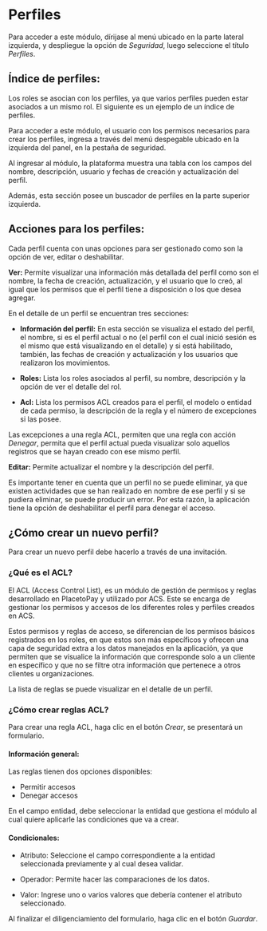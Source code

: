 # Perfiles

Para acceder a este módulo, dírijase al menú ubicado en la parte lateral izquierda, y despliegue la opción de *Seguridad*, luego seleccione el título *Perfiles*.

## Índice de perfiles:

Los roles se asocian con los perfiles, ya que varios perfiles pueden estar asociados a un mismo rol. El siguiente es un ejemplo de un índice de perfiles.

Para acceder a este módulo, el usuario con los permisos necesarios para crear los perfiles, ingresa a través del menú despegable ubicado en la izquierda del panel, en la pestaña de seguridad.

Al ingresar al módulo, la plataforma muestra una tabla con los campos del nombre, descripción, usuario y fechas de creación y actualización del perfil. 

Además, esta sección posee un buscador de perfiles en la parte superior izquierda.

## Acciones para los perfiles:

Cada perfil cuenta con unas opciones para ser gestionado como son la opción de ver, editar o deshabilitar.

**Ver:** Permite visualizar una información más detallada del perfil como son el nombre, la fecha de creación, actualización, y el usuario que lo creó, al igual que los permisos que el perfil tiene a disposición o los que desea agregar. 

  En el detalle de un perfil se encuentran tres secciones:

  - **Información del perfil:** En esta sección se visualiza el estado del perfil, el nombre, si es el perfil actual o no (el perfil con el cual inició sesión es el mismo que está visualizando en el detalle) y si está habilitado, también, las fechas de creación y actualización y los usuarios que realizaron los movimientos.

  - **Roles:** Lista los roles asociados al perfil, su nombre, descripción y la opción de ver el detalle del rol.

  - **Acl:** Lista los permisos ACL creados para el perfil, el modelo o entidad de cada permiso, la descripción de la regla y el número de excepciones si las posee.

  Las excepciones a una regla ACL, permiten que una regla con acción *Denegar*, permita que el perfil actual pueda visualizar solo aquellos registros que se hayan creado con ese mismo perfil.


**Editar:** Permite actualizar el nombre y la descripción del perfil.

  Es importante tener en cuenta que un perfil no se puede eliminar, ya que existen actividades que se han realizado en nombre de ese perfil y si se pudiera eliminar, se puede producir un error. Por esta razón, la aplicación tiene la opción de deshabilitar el perfil para denegar el acceso.


## ¿Cómo crear un nuevo perfil?

Para crear un nuevo perfil debe hacerlo a través de una invitación.

### ¿Qué es el ACL?

El ACL (Access Control List), es un módulo de gestión de permisos y reglas desarrollado en PlacetoPay y utilizado por ACS. Este se encarga de gestionar los permisos y accesos de los diferentes roles y perfiles creados en ACS. 

Estos permisos y reglas de acceso, se diferencian de los permisos básicos registrados en los roles, en que estos son más específicos y ofrecen una capa de seguridad extra a los datos manejados en la aplicación, ya que permiten que se visualice la información que corresponde solo a un cliente en específico y que no se filtre otra información que pertenece a otros clientes u organizaciones.

La lista de reglas se puede visualizar en el detalle de un perfil.

### ¿Cómo crear reglas ACL?

Para crear una regla ACL, haga clic en el botón *Crear*, se presentará un formulario.

#### Información general:

Las reglas tienen dos opciones disponibles:
- Permitir accesos
- Denegar accesos

En el campo entidad, debe seleccionar la entidad que gestiona el módulo al cual quiere aplicarle las condiciones que va a crear.

#### Condicionales:

- Atributo: Seleccione el campo correspondiente a la entidad seleccionada previamente y al cual desea validar.

- Operador: Permite hacer las comparaciones de los datos.

- Valor: Ingrese uno o varios valores que debería contener el atributo seleccionado.

Al finalizar el diligenciamiento del formulario, haga clic en el botón *Guardar*.
